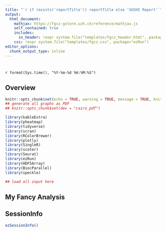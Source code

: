 ```yaml
---
title: "`r if (exists('reportTitle')) reportTitle else 'SUSHI Report'`"
output: 
  html_document:
    mathjax: https://fgcz-gstore.uzh.ch/reference/mathjax.js
    self_contained: true
    includes:
      in_header: !expr system.file("templates/fgcz_header.html", package="ezRun")
    css: !expr system.file("templates/fgcz.css", package="ezRun")
editor_options: 
  chunk_output_type: inline
---
```


# {.tabset}
`r format(Sys.time(), "%Y-%m-%d %H:%M:%S")`

## Overview

```r
knitr::opts_chunk$set(echo = TRUE, warning = TRUE, message = TRUE, knitr.table.format = "html")
## generate all graphs as PDF
## knitr::opts_chunk$set(dev = "cairo_pdf")

```


```r
library(kableExtra)
library(pheatmap)
library(tidyverse)
library(scran)
library(RColorBrewer)
library(plotly)
library(SingleR)
library(scater)
library(Seurat)
library(ezRun)
library(HDF5Array)
library(BiocParallel)
library(speckle)

```


```r

## load all input here

```


## My Fancy Analysis


## SessionInfo

```r
ezSessionInfo()
```

